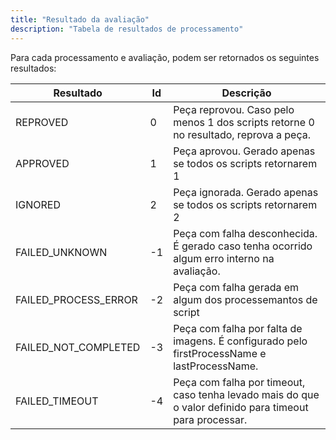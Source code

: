 ```yaml
---
title: "Resultado da avaliação"
description: "Tabela de resultados de processamento"
---
```


Para cada processamento e avaliação, podem ser retornados os seguintes resultados:

| Resultado            | Id | Descrição                                                                                               |
| -------------------- | --- | ------------------------------------------------------------------------------------------------------- |
| REPROVED             | 0  | Peça reprovou. Caso pelo menos 1 dos scripts retorne 0 no resultado, reprova a peça.                    |
| APPROVED             | 1  | Peça aprovou. Gerado apenas se todos os scripts retornarem 1                                            |
| IGNORED              | 2  | Peça ignorada. Gerado apenas se todos os scripts retornarem 2                                           |
| FAILED_UNKNOWN       | -1 | Peça com falha desconhecida. É gerado caso tenha ocorrido algum erro interno na avaliação.              |
| FAILED_PROCESS_ERROR | -2 | Peça com falha gerada em algum dos processemantos de script                                             |
| FAILED_NOT_COMPLETED | -3 | Peça com falha por falta de imagens. É configurado pelo firstProcessName e lastProcessName.             |
| FAILED_TIMEOUT       | -4 | Peça com falha por timeout, caso tenha levado mais do que o valor definido para timeout para processar. |